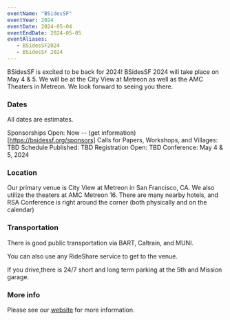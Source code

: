 ```yaml
---
eventName: "BSidesSF"
eventYear: 2024
eventDate: 2024-05-04
eventEndDate: 2024-05-05
eventAliases:
   - BSidesSF2024
   - BSidesSF 2024
---
```


BSidesSF is excited to be back for 2024!
BSidesSF 2024 will take place on May 4 & 5. We will be at the City View at Metreon
as well as the AMC Theaters in Metreon. We look forward to seeing you there.

### Dates

All dates are estimates.

Sponsorships Open: Now -- (get information)[https://bsidessf.org/sponsors]
Calls for Papers, Workshops, and Villages: TBD
Schedule Published: TBD
Registration Open: TBD
Conference: May 4 & 5, 2024

### Location

Our primary venue is City View at Metreon in San Francisco, CA. We also utilize the theaters at AMC Metreon 16.
There are many nearby hotels, and RSA Conference is right around the corner (both physically
and on the calendar)

### Transportation

There is good public transportation via BART, Caltrain, and MUNI.

You can also use any RideShare service to get to the venue.

If you drive,there is 24/7 short and long term parking at the 5th and Mission garage.

### More info

Please see our [website](https://bsidessf.org) for more information.
